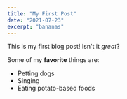 ```yaml
---
title: "My First Post"
date: "2021-07-23"
excerpt: "bananas"
---
```


This is my first blog post! Isn't it *great*?

Some of my **favorite** things are:

* Petting dogs
* Singing
* Eating potato-based foods